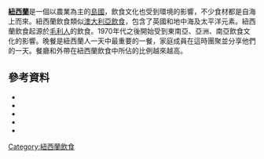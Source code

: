 '''[[紐西蘭|紐西蘭]]'''是一個以農業為主的[[島國|島國]]，飲食文化也受到環境的影響，不少食材都是自海上而來。紐西蘭飲食類似[[澳大利亞飲食|澳大利亞飲食]]，包含了英國和地中海及太平洋元素。紐西蘭飲食起源於[[毛利人|毛利人]]的飲食。1970年代之後開始受到東南亞、亞洲、南亞飲食文化的影響。晚餐是紐西蘭人一天中最重要的一餐，家庭成員在這時團聚並分享他們的一天。餐廳和外帶在紐西蘭飲食中所佔的比例越來越高。
==參考資料==
{{reflist}}
*{{cite book |last=Mathias |first=Peta |year=2005 |title=A Cook's Tour of New Zealand |url=https://archive.org/details/cookstourofnewze0000math |publisher=Penguin Viking |isbn= |ref=harv}}
*{{cite book |last=McDonough |first=Mark |year=2002 |title=Zarbo: Recipes From a New Zealand Deli |url=https://archive.org/details/zarborecipesfrom0000mcdo |publisher=Random House New Zealand |isbn=9781869415341 |ref=harv}}
*{{cite book |last=Taber |first=André |year=2007 |title=A Buyer's Guide to New Zealand Olive Oil |publisher=New Holland Publishers |isbn=9781869661076 |ref=harv}}
*{{cite book |last=Tabron |first=Judith |year=2005 |title=Soul: Recipes from Judith Tabron and Friends at Soul Bar and Bistro |publisher=Random House New Zealand |isbn=9781869417543 |ref=harv}}
*{{cite book |last=Veart |first=David |year=2008 |title=First, Catch Your Weka: the Story of New Zealand Cooking |publisher=Auckland University Press |isbn=9781869404109 |ref=harv}}

{{大洋洲題目|飲食文化}}

[[Category:紐西蘭飲食|Category:紐西蘭飲食]]